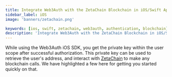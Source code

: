 ```yaml
---
title: Integrate Web3Auth with the ZetaChain Blockchain in iOS/Swift Applications
sidebar_label: iOS
image: 'banners/zetachain.png'

keywords: [ios, swift, zetachain, web3auth, authentication, blockchain]
description: 'Integrate Web3Auth with the ZetaChain Blockchain in iOS/Swift Applications | Embedded Wallets'
---
```



<SEO
  title="Integrate Web3Auth with the ZetaChain Blockchain in iOS/Swift Applications"
  description="Integrate Web3Auth with the ZetaChain Blockchain in iOS/Swift Applications | Embedded Wallets"
  image="https://web3auth.io/docs/banners/zetachain.png"
  slug="/embedded-wallets/connect-blockchain/evm/zetachain/ios"
/>

While using the Web3Auth iOS SDK, you get the private key within the user scope after successful authorization. This private key can be used to retrieve the user's address, and interact with [ZetaChain](https://www.zetachain.com/) to make any blockchain calls. We have highlighted a few here for getting you started quickly on that.

<EVMInteraction />
